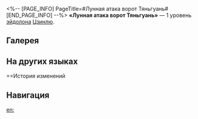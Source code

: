 <%-- [PAGE_INFO]
PageTitle=#Лунная атака ворот Тяньгуань#
[END_PAGE_INFO] --%>
{{Эйдолон Инфобокс
|Название         = Лунная атака ворот Тяньгуань
|Изображение      = Эйдолон Лунная атака ворот Тяньгуань.png
|Персонаж         = Цзинлю
|Уровень          = 1
|Длительность     = 
|Описание         = Использование сверхспособности или усиленного навыка повышает крит. урон Цзинлю на 24% на 1 ход. Если атакован только один противник, то он дополнительно получает 1 раз ледяной урон, равный 100% от силы атаки Цзинлю.
|Свойство1        = 
|Масштабирование1 = 
}}
'''«Лунная атака ворот Тяньгуань»''' — 1 уровень [[эйдолон]]а [[Цзинлю]].

==Галерея==
{{Галерея|position=left|captionalign=center
|Персонаж Цзинлю Эйдолон 1.png|Осколок Эйдолона
}}

==На других языках==
{{На других языках
|en   = Moon Crashes Tianguan Gate
|zhs  = 月犯天关
|zht  = 月犯天關
|ja   = {{Rubi|天関|てんかん}}を{{Rubi|犯|おか}}す{{Rubi|月|つき}}
|ko   = 천관을 범한 달
|es   = Asalto lunar a las puertas celestiales
|fr   = Assaut des portes stellaires
|ru   = Лунная атака ворот Тяньгуань
|th   = Moon Crashes Tianguan Gate
|vi   = Trăng Phạm Ngục Trời
|de   = Mondsturm auf die Himmelspforte
|id   = Moon Crashes Tianguan Gate
|pt   = Queda Lunar nos Portões de Tianguan
}}

==История изменений
{{История изменений|3.5}}

==Навигация==
{{Навык Навбокс|Цзинлю}}

[[en:]]